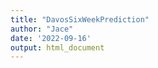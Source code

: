 ```yaml
---
title: "DavosSixWeekPrediction"
author: "Jace"
date: '2022-09-16'
output: html_document
---
```

















